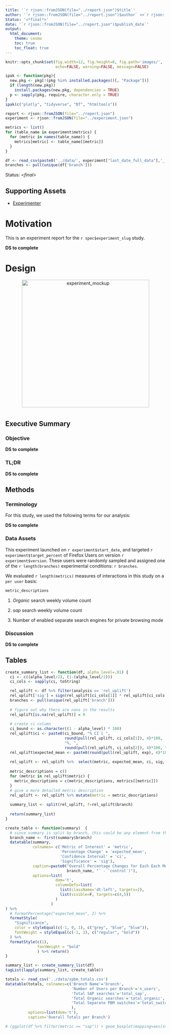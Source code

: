 ```yaml
---
title: '`r rjson::fromJSON(file="../report.json")$title`'
author: '`r rjson::fromJSON(file="../report.json")$author` <<`r rjson::fromJSON(file="../report.json")$email`>>'
Status: '<*final*>'
date: '`r rjson::fromJSON(file="../report.json")$publish_date`'
output:
  html_document:
    theme: cosmo
    toc: true
    toc_float: true
---
```

```r
knitr::opts_chunk$set(fig.width=12, fig.height=8, fig.path='images/',
                      echo=FALSE, warning=FALSE, message=FALSE)
```

```r
ipak <- function(pkg){
  new.pkg <- pkg[!(pkg %in% installed.packages()[, "Package"])]
  if (length(new.pkg)) 
    install.packages(new.pkg, dependencies = TRUE)
  p <- sapply(pkg, require, character.only = TRUE)
}
ipak(c("plotly", "tidyverse", "DT", "htmltools"))
```

```r
report <- rjson::fromJSON(file="../report.json")
experiment <- rjson::fromJSON(file="../experiment.json")
```

```r
metrics <- list()
for (table_name in experiment$metrics) {
  for (metric in names(table_name)) {
    metrics[metric] <- table_name[[metric]]
  }
}

df <- read_csv(paste0('../data/', experiment["last_date_full_data"],'_', report['experiment_slug'], '.csv'))
branches <- pull(unique(df['branch']))
```

Status: <*final*>

## Supporting Assets
- [Experimenter](`r paste0('https://experimenter.services.mozilla.com/experiments/', experiment['experimenter_name'])`)

# Motivation
This is an experiment report for the ``r spec$experiment_slug`` study.

__DS to complete__

# Design
<p align="center"><img src=../design.png width=400px alt='experiment_mockup'></p>


# {.tabset}

## Executive Summary 

### Objective

__DS to complete__

### TL;DR 

__DS to complete__

## Methods
### Terminology

For this study, we used the following terms for our analysis:

__DS to complete__

### Data Assets
This experiment launched on `r experiment$start_date`, and targeted `r experiment$target_percent` of Firefox Users on version `r experiment$version`. These users were randomly sampled and assigned one of the `r length(branches)` experimental conditions: `r branches`.

We evaluated `r length(metrics)` measures of interactions in this study on a `per user` basis:

```r
metric_descriptions
```
1. *Organic* search weekly volume count

2. *sap* search weekly volume count

3. Number of enabled separate search engines for private browsing mode

### Discussion

__DS to complete__

## Tables



```r
create_summary_list <- function(df, alpha_level=.01) {
  ci <- c((alpha_level/2), (1-(alpha_level/2)))
  ci_cols <- sapply(ci, toString)

  rel_uplift <- df %>% filter(analysis == 'rel_uplift')
  rel_uplift['sig'] = sign(rel_uplift[ci_cols[1]] * rel_uplift[ci_cols[2]])
  branches <- pull(unique(rel_uplift['branch']))
  
  # figure out why there are nans in the results
  rel_uplift[is.na(rel_uplift)] = 0
  
  # create ci column
  ci_bound <- as.character((1 - alpha_level) * 100)
  rel_uplift$ci <- paste0(ci_bound, "% CI [ ",
                          round(pull(rel_uplift, ci_cols[1]), 4)*100,
                          "%, ",
                          round(pull(rel_uplift, ci_cols[2]), 4)*100, "% ]")
  rel_uplift$expected_mean <- paste0(round(pull(rel_uplift, exp), 4)*100, "%")
  
  rel_uplift <- rel_uplift %>%  select(metric, expected_mean, ci, sig, branch)
  
  metric_descriptions = c()
  for (metric in rel_uplift$metric) {
    metric_descriptions = c(metric_descriptions, metrics[[metric]])
  }
  # give a more detailed metric description
  rel_uplift <- rel_uplift %>% mutate(metric = metric_descriptions)
  
  summary_list <- split(rel_uplift, f=rel_uplift$branch)
  
  return(summary_list)
}
```

```r
create_table <- function(summary)  {   
  # since summary is split by branch, this could be any element from the column
  branch_name <- first(summary$branch)
  datatable(summary,
            colnames= c('Metric of Interest' = 'metric',
                        'Percentage Change' = 'expected_mean', 
                        'Confidence Interval' = 'ci',
                        'Significance' = 'sig'),
            caption=paste0("Overall Percentage Changes for Each Each Metric\n(`",
                           branch_name, "` - `control`)"),
            options=list(
                      dom='t',
                      columnDefs=list(
                        list(className='dt-left', targets=2),
                        list(visible=F, targets=c(4,5))
                      )
                    )
) %>%
  # formatPercentage("expected_mean", 2) %>%
  formatStyle(
    "Significance",
    color = styleEqual(c(-1, 0, 1), c("grey", "blue", "blue")),
    fontWeight = styleEqual(c(-1, 1), c("regular", "bold"))
  ) %>%
  formatStyle(c(1),
              fontWeight = "bold"
              ) %>% return()
}
```

```r
summary_list <- create_summary_list(df)
tagList(lapply(summary_list, create_table))
```

```r
totals <- read_csv('../data/spbm_totals.csv')
datatable(totals, colnames=c('Branch Name'='branch',
                             'Number of Users per Branch'='n_users',
                             'Total SAP searches'='total_sap',
                             'Total Organic searches'='total_organic',
                             'Total Separate PBM switches'='total_switch'
                             ),
          options=list(dom='t'),
          caption='Overall Totals per Branch')
```


```r
# (ggplot(df %>% filter(metric == "sap")) + geom_boxplot(mapping=aes(x=branch, y=exp))) %>% ggplotly()
```

